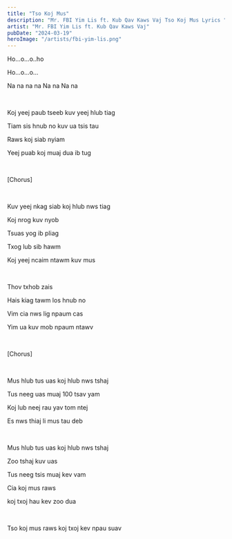 ```yaml
---
title: "Tso Koj Mus"
description: "Mr. FBI Yim Lis ft. Kub Qav Kaws Vaj Tso Koj Mus Lyrics "
artist: "Mr. FBI Yim Lis ft. Kub Qav Kaws Vaj"
pubDate: "2024-03-19"
heroImage: "/artists/fbi-yim-lis.png"
---
```


Ho...o...o..ho

Ho...o...o...

Na na na na Na na Na na

<br />

Koj yeej paub tseeb kuv yeej hlub tiag

Tiam sis hnub no kuv ua tsis tau

Raws koj siab nyiam

Yeej puab koj muaj dua ib tug

<br />

[Chorus]

<br />

Kuv yeej nkag siab koj hlub nws tiag

Koj nrog kuv nyob

Tsuas yog ib pliag

Txog lub sib hawm

Koj yeej ncaim ntawm kuv mus

<br />

Thov txhob zais

Hais kiag tawm los hnub no

Vim cia nws lig npaum cas

Yim ua kuv mob npaum ntawv

<br />

[Chorus]

<br />

Mus hlub tus uas koj hlub nws tshaj

Tus neeg uas muaj 100 tsav yam

Koj lub neej rau yav tom ntej

Es nws thiaj li mus tau deb

<br />

Mus hlub tus uas koj hlub nws tshaj

Zoo tshaj kuv uas

Tus neeg tsis muaj kev vam

Cia koj mus raws

koj txoj hau kev zoo dua

<br />

Tso koj mus raws koj txoj kev npau suav
